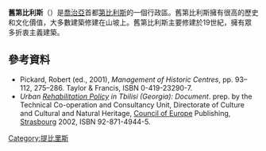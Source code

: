 {{expand|time=2015-12-13T01:51:41+00:00}}
'''舊第比利斯'''（{{lang-ka|ძველი თბილისი}}）是[[喬治亞|喬治亞]]首都[[第比利斯|第比利斯]]的一個行政區。舊第比利斯擁有很高的歷史和文化價值，大多數建築修建在山坡上。舊第比利斯主要修建於19世紀，擁有眾多折衷主義建築。

==參考資料==
*Pickard, Robert (ed., 2001), ''Management of Historic Centres'', pp. 93–112, 275–286. Taylor & Francis, ISBN 0-419-23290-7.
*''Urban [[Rehabilitation_Policy|Rehabilitation Policy]] in Tbilisi (Georgia): Document''. prep. by the Technical Co-operation and Consultancy Unit, Directorate of Culture and Cultural and Natural Heritage, [[Council_of_Europe|Council of Europe]] Publishing, [[Strasbourg|Strasbourg]] 2002, ISBN 92-871-4944-5.
[[Category:提比里斯|Category:提比里斯]]